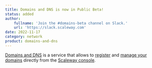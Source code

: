 ```yaml
---
title: Domains and DNS is now in Public Beta!
status: added
author:
    fullname: 'Join the #domains-beta channel on Slack.'
    url: 'https://slack.scaleway.com'
date: 2022-11-17
category: network
product: domains-and-dns
---
```


[Domains and DNS](https://www.scaleway.com/en/docs/network/domains-and-dns/quickstart/) is a service that allows to [register](https://www.scaleway.com/en/docs/network/domains-and-dns/how-to/register-internal-domain/) and [manage your domains](https://www.scaleway.com/en/docs/network/domains-and-dns/how-to/manage-external-domain/) directly from the [Scaleway console](https://console.scaleway.com/).